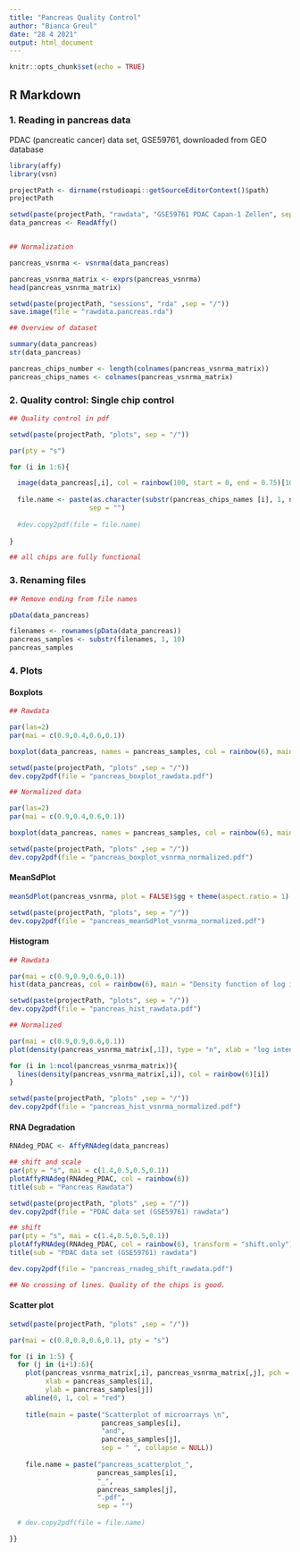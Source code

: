 ```yaml
---
title: "Pancreas Quality Control"
author: "Bianca Greul"
date: "28 4 2021"
output: html_document
---
```


```r
knitr::opts_chunk$set(echo = TRUE)
```


## R Markdown


### 1. Reading in pancreas data

PDAC (pancreatic cancer) data set, GSE59761, downloaded from GEO database

```r
library(affy)
library(vsn)

projectPath <- dirname(rstudioapi::getSourceEditorContext()$path)
projectPath

setwd(paste(projectPath, "rawdata", "GSE59761 PDAC Capan-1 Zellen", sep = "/"))
data_pancreas <- ReadAffy()


## Normalization

pancreas_vsnrma <- vsnrma(data_pancreas)

pancreas_vsnrma_matrix <- exprs(pancreas_vsnrma)
head(pancreas_vsnrma_matrix)
```

```r
setwd(paste(projectPath, "sessions", "rda" ,sep = "/"))
save.image(file = "rawdata.pancreas.rda")
```

```r
## Overview of dataset

summary(data_pancreas)
str(data_pancreas)

pancreas_chips_number <- length(colnames(pancreas_vsnrma_matrix))
pancreas_chips_names <- colnames(pancreas_vsnrma_matrix)
```


### 2. Quality control: Single chip control

```r
## Quality control in pdf

setwd(paste(projectPath, "plots", sep = "/"))

par(pty = "s")

for (i in 1:6){

  image(data_pancreas[,i], col = rainbow(100, start = 0, end = 0.75)[100:1])
  
  file.name <- paste(as.character(substr(pancreas_chips_names [i], 1, nchar(pancreas_chips_names [i])-4)),".pdf",
                    sep = "")
  
  #dev.copy2pdf(file = file.name)
  
}

## all chips are fully functional

```


### 3. Renaming files

```r
## Remove ending from file names

pData(data_pancreas)

filenames <- rownames(pData(data_pancreas)) 
pancreas_samples <- substr(filenames, 1, 10)
pancreas_samples
```


### 4. Plots

#### Boxplots

```r
## Rawdata

par(las=2)
par(mai = c(0.9,0.4,0.6,0.1))

boxplot(data_pancreas, names = pancreas_samples, col = rainbow(6), main = "microarray gene expression of PDAC data set (GSE59761) \n before normalization", cex.axis=0.6)

setwd(paste(projectPath, "plots" ,sep = "/"))
dev.copy2pdf(file = "pancreas_boxplot_rawdata.pdf")
```

```r
## Normalized data

par(las=2)
par(mai = c(0.9,0.4,0.6,0.1))

boxplot(data_pancreas, names = pancreas_samples, col = rainbow(6), main = "microarray gene expression of PDAC data set (GSE59761) \n after normalization", cex.axis=0.6)

setwd(paste(projectPath, "plots" ,sep = "/"))
dev.copy2pdf(file = "pancreas_boxplot_vsnrma_normalized.pdf")
```

#### MeanSdPlot

```r
meanSdPlot(pancreas_vsnrma, plot = FALSE)$gg + theme(aspect.ratio = 1) 

setwd(paste(projectPath, "plots", sep = "/"))
dev.copy2pdf(file = "pancreas_meanSdPlot_vsnrma_normalized.pdf")
```

#### Histogram

```r
## Rawdata

par(mai = c(0.9,0.9,0.6,0.1))
hist(data_pancreas, col = rainbow(6), main = "Density function of log intensity of PDAC cells (GSE59761) \n before normalization")

setwd(paste(projectPath, "plots", sep = "/"))
dev.copy2pdf(file = "pancreas_hist_rawdata.pdf")

```

```r
## Normalized

par(mai = c(0.9,0.9,0.6,0.1))
plot(density(pancreas_vsnrma_matrix[,1]), type = "n", xlab = "log intensity", main = "Density function of log intensity of PDAC cells (GSE59761) \n after normalization", ylim = c(0,0.4))

for (i in 1:ncol(pancreas_vsnrma_matrix)){
  lines(density(pancreas_vsnrma_matrix[,i]), col = rainbow(6)[i])
}

setwd(paste(projectPath, "plots" ,sep = "/"))
dev.copy2pdf(file = "pancreas_hist_vsnrma_normalized.pdf")

```

#### RNA Degradation 

```r

RNAdeg_PDAC <- AffyRNAdeg(data_pancreas)

## shift and scale
par(pty = "s", mai = c(1.4,0.5,0.5,0.1))
plotAffyRNAdeg(RNAdeg_PDAC, col = rainbow(6))
title(sub = "Pancreas Rawdata")

setwd(paste(projectPath, "plots" ,sep = "/"))
dev.copy2pdf(file = "PDAC data set (GSE59761) rawdata")

## shift
par(pty = "s", mai = c(1.4,0.5,0.5,0.1))
plotAffyRNAdeg(RNAdeg_PDAC, col = rainbow(6), transform = "shift.only")
title(sub = "PDAC data set (GSE59761) rawdata")

dev.copy2pdf(file = "pancreas_rnadeg_shift_rawdata.pdf")

## No crossing of lines. Quality of the chips is good.
```

#### Scatter plot

```r
setwd(paste(projectPath, "plots" ,sep = "/"))

par(mai = c(0.8,0.8,0.6,0.1), pty = "s")

for (i in 1:5) {
  for (j in (i+1):6){
    plot(pancreas_vsnrma_matrix[,i], pancreas_vsnrma_matrix[,j], pch = ".",
         xlab = pancreas_samples[i],
         ylab = pancreas_samples[j])
    abline(0, 1, col = "red")
  
    title(main = paste("Scatterplot of microarrays \n", 
                       pancreas_samples[i],
                       "and",
                       pancreas_samples[j],
                       sep = " ", collapse = NULL))
    
    file.name = paste("pancreas_scatterplot_",
                      pancreas_samples[i], 
                      "_",  
                      pancreas_samples[j], 
                      ".pdf", 
                      sep = "")
  
  # dev.copy2pdf(file = file.name)

}}

```